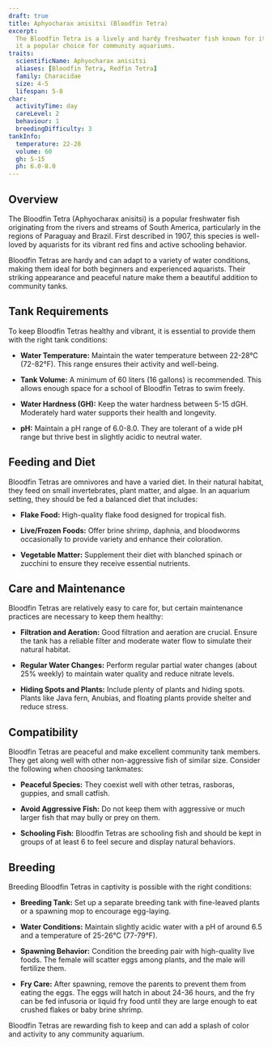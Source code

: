 ```yaml
---
draft: true
title: Aphyocharax anisitsi (Bloodfin Tetra)
excerpt:
  The Bloodfin Tetra is a lively and hardy freshwater fish known for its striking red fins and peaceful nature, making
  it a popular choice for community aquariums.
traits:
  scientificName: Aphyocharax anisitsi
  aliases: [Bloodfin Tetra, Redfin Tetra]
  family: Characidae
  size: 4-5
  lifespan: 5-8
char:
  activityTime: day
  careLevel: 2
  behaviour: 1
  breedingDifficulty: 3
tankInfo:
  temperature: 22-28
  volume: 60
  gh: 5-15
  ph: 6.0-8.0
---
```


## Overview

The Bloodfin Tetra (Aphyocharax anisitsi) is a popular freshwater fish originating from the rivers and streams of South
America, particularly in the regions of Paraguay and Brazil. First described in 1907, this species is well-loved by
aquarists for its vibrant red fins and active schooling behavior.

Bloodfin Tetras are hardy and can adapt to a variety of water conditions, making them ideal for both beginners and
experienced aquarists. Their striking appearance and peaceful nature make them a beautiful addition to community tanks.

## Tank Requirements

To keep Bloodfin Tetras healthy and vibrant, it is essential to provide them with the right tank conditions:

- **Water Temperature:** Maintain the water temperature between 22-28°C (72-82°F). This range ensures their activity and
  well-being.

- **Tank Volume:** A minimum of 60 liters (16 gallons) is recommended. This allows enough space for a school of Bloodfin
  Tetras to swim freely.

- **Water Hardness (GH):** Keep the water hardness between 5-15 dGH. Moderately hard water supports their health and
  longevity.

- **pH:** Maintain a pH range of 6.0-8.0. They are tolerant of a wide pH range but thrive best in slightly acidic to
  neutral water.

## Feeding and Diet

Bloodfin Tetras are omnivores and have a varied diet. In their natural habitat, they feed on small invertebrates, plant
matter, and algae. In an aquarium setting, they should be fed a balanced diet that includes:

- **Flake Food:** High-quality flake food designed for tropical fish.

- **Live/Frozen Foods:** Offer brine shrimp, daphnia, and bloodworms occasionally to provide variety and enhance their
  coloration.

- **Vegetable Matter:** Supplement their diet with blanched spinach or zucchini to ensure they receive essential
  nutrients.

## Care and Maintenance

Bloodfin Tetras are relatively easy to care for, but certain maintenance practices are necessary to keep them healthy:

- **Filtration and Aeration:** Good filtration and aeration are crucial. Ensure the tank has a reliable filter and
  moderate water flow to simulate their natural habitat.

- **Regular Water Changes:** Perform regular partial water changes (about 25% weekly) to maintain water quality and
  reduce nitrate levels.

- **Hiding Spots and Plants:** Include plenty of plants and hiding spots. Plants like Java fern, Anubias, and floating
  plants provide shelter and reduce stress.

## Compatibility

Bloodfin Tetras are peaceful and make excellent community tank members. They get along well with other non-aggressive
fish of similar size. Consider the following when choosing tankmates:

- **Peaceful Species:** They coexist well with other tetras, rasboras, guppies, and small catfish.

- **Avoid Aggressive Fish:** Do not keep them with aggressive or much larger fish that may bully or prey on them.

- **Schooling Fish:** Bloodfin Tetras are schooling fish and should be kept in groups of at least 6 to feel secure and
  display natural behaviors.

## Breeding

Breeding Bloodfin Tetras in captivity is possible with the right conditions:

- **Breeding Tank:** Set up a separate breeding tank with fine-leaved plants or a spawning mop to encourage egg-laying.

- **Water Conditions:** Maintain slightly acidic water with a pH of around 6.5 and a temperature of 25-26°C (77-79°F).

- **Spawning Behavior:** Condition the breeding pair with high-quality live foods. The female will scatter eggs among
  plants, and the male will fertilize them.

- **Fry Care:** After spawning, remove the parents to prevent them from eating the eggs. The eggs will hatch in about
  24-36 hours, and the fry can be fed infusoria or liquid fry food until they are large enough to eat crushed flakes or
  baby brine shrimp.

Bloodfin Tetras are rewarding fish to keep and can add a splash of color and activity to any community aquarium.
